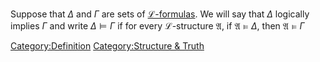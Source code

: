 Suppose that <math>\Delta</math> and <math>\Gamma</math> are sets of [[Language/Formula|<math>\mathcal{L}\text{-formulas}</math>]]. We will say that <math>\Delta</math> logically implies <math>\Gamma</math> and write <math>\Delta \models \Gamma</math> if for every <math>\mathcal{L}\text{-structure}</math> <math>\mathfrak{A}</math>, if <math>\mathfrak{A}\models \Delta</math>, then <math>\mathfrak{A} \models \Gamma</math>
[[Category:Definition]]
[[Category:Structure & Truth]]